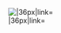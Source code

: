 [[File:Torpedo.png|{{{caption|Torpedo-based Weapon}}}|36px|link={{{link|List_of_Torpedoes_by_stats}}}]]